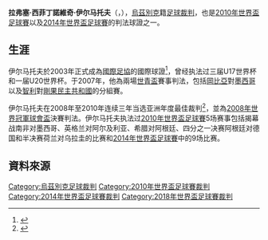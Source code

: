 {{noteTA|G1=足球
|T=zh-hans:拉夫山·伊尔马托夫;zh-hk:拉弗塞·伊馬杜夫
|1=zh-hans:拉夫山; zh-hk:拉弗塞;
|2=zh-hans:伊尔马托夫; zh-hk:伊馬杜夫;
}}
{{Infobox football official
| name = 拉夫山·伊尔马托夫<br>Ravshan Irmatov
| image = [[File:Ravshan_Irmatov.jpg|200px]]
| fullname = Ravshan Sayfiddinovich Irmatov
| birth_date  = {{Birth date and age|1977|8|9}}
| cityofbirth = 
| countryofbirth = {{UZB}}
| birth_place = [[蘇聯|蘇聯]][[塔什干|塔什干]]（現[[烏茲別克|烏茲別克]]）
| death_date  = 
| death_place = 
| otheroccupation = [[教师|教师]]
| years1  = 2000–
| league1 = [[烏茲別克職業足球聯賽|烏茲別克職業足球聯賽]]
| role1 = [[足球裁判|裁判]]
| internationalyears1 = 2003–
| confederation1      = [[FIFA|FIFA]]
| internationalrole1  = [[足球裁判|裁判]]
}}
'''拉弗塞·西菲丁諾維奇·伊尔马托夫'''（{{lang-uz|'''Ravshan Sayfiddinovich Ermatov，Равшан Сайфиддинович Эрматов'''}}，{{bd|1977年|8月9日}}），[[烏茲別克|烏茲別克]]籍[[球證|足球裁判]]，也是[[2010年世界盃足球賽|2010年世界盃足球賽]]以及[[2014年世界盃足球賽|2014年世界盃足球賽]]的判法球證之一。

==生涯==
伊尔马托夫於2003年正式成為[[國際足協|國際足協]]的國際球證<ref>{{Cite web |url=http://www.uzdaily.com/articles-id-10364.htm |title=Ravshan Irmatov to officiate opening match of 2010 FIFA World Cup South Africa |accessdate=2010-06-10 |archive-date=2016-04-02 |archive-url=https://web.archive.org/web/20160402133709/https://www.uzdaily.com/articles-id-10364.htm |dead-url=no }}</ref>，曾经执法过三届U17世界杯和一届U20世界杯。于2007年，他為兩場[[2007年世界青年足球錦標賽|世青盃]]賽事判法，包括[[岡比亞國家足球隊|岡比亞]]對[[墨西哥國家足球隊|墨西哥]]以及[[智利國家足球隊|智利]]對[[剛果民主共和國國家足球隊|剛果民主共和國]]的分組賽。

伊尔马托夫在2008年至2010年连续三年当选亚洲年度最佳裁判<ref>{{Cite web |url=http://www.uzdaily.com/articles-id-8897.htm |title=Ravshan Irmatov appointed for 2010 FIFA World Cup |accessdate=2010-06-10 |archive-date=2016-04-02 |archive-url=https://web.archive.org/web/20160402111402/https://www.uzdaily.com/articles-id-8897.htm |dead-url=no }}</ref>，並為[[2008年世界冠軍球會盃|2008年世界冠軍球會盃]]決賽判法。伊尔马托夫执法过[[2010年世界盃足球賽|2010年世界盃足球賽]]5场赛事包括揭幕战南非对墨西哥、英格兰对阿尔及利亚、希腊对阿根廷、四分之一决赛阿根廷对德国和半决赛荷兰对乌拉圭的比赛和[[2014年世界盃足球賽|2014年世界盃足球賽]]中的9场比赛。

==資料來源==
{{Reflist}}

{{2018年中国足球联赛裁判}}

{{DEFAULTSORT:Irmatov, Ravshan}}
[[Category:烏茲別克足球裁判|Category:烏茲別克足球裁判]]
[[Category:2010年世界盃足球賽裁判|Category:2010年世界盃足球賽裁判]]
[[Category:2014年世界盃足球賽裁判|Category:2014年世界盃足球賽裁判]]
[[Category:2018年世界盃足球賽裁判|Category:2018年世界盃足球賽裁判]]